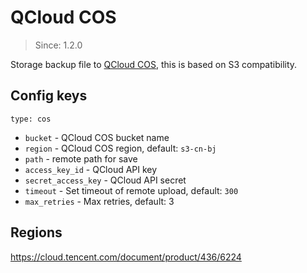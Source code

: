 # QCloud COS

> Since: 1.2.0

Storage backup file to [QCloud COS](https://cloud.tencent.com/product/cos), this is based on S3 compatibility.

## Config keys

`type: cos`

- `bucket` - QCloud COS bucket name
- `region` - QCloud COS region, default: `s3-cn-bj`
- `path` - remote path for save
- `access_key_id` - QCloud API key
- `secret_access_key` - QCloud API secret
- `timeout` - Set timeout of remote upload, default: `300`
- `max_retries` - Max retries, default: 3

## Regions

https://cloud.tencent.com/document/product/436/6224
